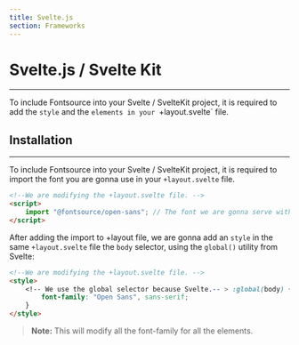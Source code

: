 ```yaml
---
title: Svelte.js
section: Frameworks
---
```


# Svelte.js / Svelte Kit

---

To include Fontsource into your Svelte / SvelteKit project, it is required to add the `style` and the `elements in your `+layout.svelte` file.

## Installation

---

To include Fontsource into your Svelte / SvelteKit project, it is required to import the font you are gonna use in your `+layout.svelte` file.

```html
<!--We are modifying the +layout.svelte file. -->
<script>
	import "@fontsource/open-sans"; // The font we are gonna serve with fontsource
</script>
```

After adding the import to +layout file, we are gonna add an `style` in the same `+layout.svelte` file the `body` selector, using the `global()` utility from Svelte:

```html
<!--We are modifying the +layout.svelte file. -->
<style>
	<!-- We use the global selector because Svelte.-- > :global(body) {
		font-family: "Open Sans", sans-serif;
	}
</style>
```

> **Note:** This will modify all the font-family for all the elements.
